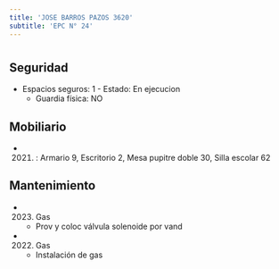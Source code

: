 ```yaml
---
title: 'JOSE BARROS PAZOS 3620'
subtitle: 'EPC N° 24'
---
```


#


## Seguridad

*  Espacios seguros: 1 - Estado: En ejecucion 
    + Guardia física: NO





## Mobiliario

*  (2021) : Armario 9, Escritorio 2, Mesa pupitre doble 30, Silla escolar 62 





## Mantenimiento

*  (2023) Gas 
    + Prov y coloc  válvula solenoide por vand

*  (2022) Gas 
    + Instalación de gas



